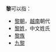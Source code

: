 {{seewikt}}
'''黎'''可以指：
*[[黎朝|黎朝]]，[[越南|越南]]朝代
*[[黎姓|黎姓]]，中文姓氏
*[[黎族|黎族]]
*[[九黎|九黎]]
{{disambig|Cat=一字消歧义}}